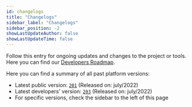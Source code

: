 ```yaml
---
id: changelogs
title: "Changelogs"
sidebar_label: "Changelogs"
sidebar_position: -2
showLastUpdateAuthor: false
showLastUpdateTime: false
---
```


Follow this entry for ongoing updates and changes to the project or tools.
Here you can find our [Developers Roadmap](https://trello.com/b/1V10E4IB/overwolf-roadmap).

Here you can find a summary of all past platform versions:
* Latest public version: [`201`](changelogs/2022/july/201) (Released on: july/2022)
* Latest developers' version: [`203`](changelogs/2022/july/203) (Released on: july/2022)
* For specific versions, check the sidebar to the left of this page